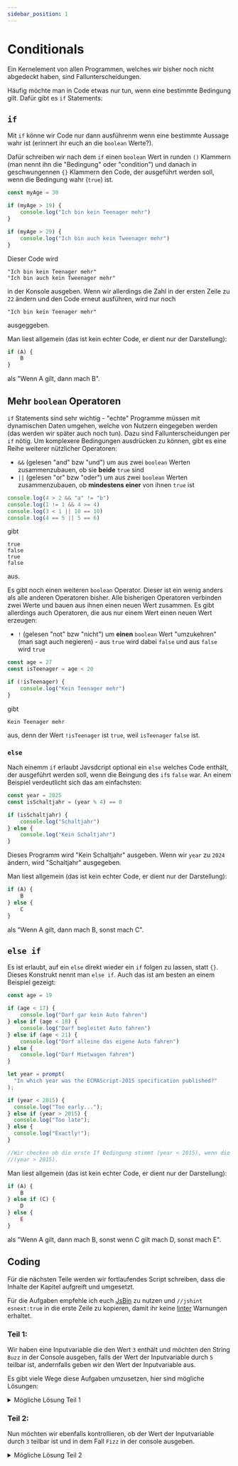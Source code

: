 ```yaml
---
sidebar_position: 1
---
```


# Conditionals

Ein Kernelement von allen Programmen, welches wir bisher noch nicht abgedeckt haben, sind Fallunterscheidungen.

Häufig möchte man in Code etwas nur tun, wenn eine bestimmte Bedingung gilt. Dafür gibt es `if` Statements:

## `if`

Mit `if` könne wir Code nur dann ausführenm wenn eine bestimmte Aussage wahr ist (erinnert ihr euch an die `boolean` Werte?).

Dafür schreiben wir nach dem `if` einen `boolean` Wert in runden `()` Klammern (man nennt ihn die "Bedingung" oder "condition") und danach in geschwungennen `{}` Klammern den Code, der ausgeführt werden soll, wenn die Bedingung wahr (`true`) ist.

```js
const myAge = 30

if (myAge > 19) {
    console.log("Ich bin kein Teenager mehr")
}

if (myAge > 29) {
    console.log("Ich bin auch kein Tweenager mehr")
}
```

Dieser Code wird

```
"Ich bin kein Teenager mehr"
"Ich bin auch kein Tweenager mehr"
```

in der Konsole ausgeben. Wenn wir allerdings die Zahl in der ersten Zeile zu `22` ändern und den Code erneut ausführen, wird nur noch

```
"Ich bin kein Teenager mehr"
```

ausgeggeben.

Man liest allgemein (das ist kein echter Code, er dient nur der Darstellung):

```js
if (A) {
    B
}
```

als "Wenn A gilt, dann mach B".

## Mehr `boolean` Operatoren

`if` Statements sind sehr wichtig - "echte" Programme müssen mit dynamischen Daten umgehen, welche von Nutzern eingegeben werden (das werden wir später auch noch tun). Dazu sind Fallunterscheidungen per `if` nötig. Um komplexere Bedingungen ausdrücken zu können, gibt es eine Reihe weiterer nützlicher Operatoren:

- `&&` (gelesen "and" bzw "und") um aus zwei `boolean` Werten zusammenzubauen, ob sie **beide** `true` sind
- `||` (gelesen "or" bzw "oder") um aus zwei `boolean` Werten zusammenzubauen, ob **mindestens einer** von ihnen `true` ist

```js
console.log(4 > 2 && "a" != "b")
console.log(1 != 1 && 4 >= 4)
console.log(3 < 1 || 10 == 10)
console.log(4 == 5 || 5 == 6)
```

gibt

```
true
false
true
false
```

aus.

Es gibt noch einen weiteren `boolean` Operator. Dieser ist ein wenig anders als alle anderen Operatoren bisher. Alle bisherigen Operatoren verbinden zwei Werte und bauen aus ihnen einen neuen Wert zusammen. Es gibt allerdings auch Operatoren, die aus nur einem Wert einen neuen Wert erzeugen:

- `!` (gelesen "not" bzw "nicht") um **einen** `boolean` Wert "umzukehren" (man sagt auch negieren) - aus `true` wird dabei `false` und aus `false` wird `true`

```js
const age = 27
const isTeenager = age < 20

if (!isTeenager) {
    console.log("Kein Teenager mehr")
}
```

gibt

```
Kein Teenager mehr
```

aus, denn der Wert `!isTeenager` ist `true`, weil `isTeenager` `false` ist.

### `else`

Nach einemm `if` erlaubt Javsdcript optional ein `else` welches Code enthält, der ausgeführt werden soll, wenn die Beingung des `if`s `false` war. An einem Beispiel verdeutlicht sich das am einfachsten:

```js
const year = 2025
const isSchaltjahr = (year % 4) == 0

if (isSchaltjahr) {
    console.log("Schaltjahr")
} else {
    console.log("Kein Schaltjahr")
}
```

Dieses Programm wird "Kein Schaltjahr" ausgeben. Wenn wir `year` zu `2024` ändern, wird "Schaltjahr" ausgegeben.

Man liest allgemein (das ist kein echter Code, er dient nur der Darstellung):

```js
if (A) {
    B
} else {
    C
}
```

als "Wenn A gilt, dann mach B, sonst mach C".

## `else if`

Es ist erlaubt, auf ein `else` direkt wieder ein `if` folgen zu lassen, statt `{}`. Dieses Konstrukt nennt man `else if`. Auch das ist am besten an einem Beispiel gezeigt:

```js
const age = 19

if (age < 17) {
    console.log("Darf gar kein Auto fahren")
} else if (age < 18) {
    console.log("Darf begleitet Auto fahren")
} else if (age < 21) {
    console.log("Darf alleine das eigene Auto fahren")
} else {
    console.log("Darf Mietwagen fahren")
}
```


```js
let year = prompt(
  "In which year was the ECMAScript-2015 specification published?"
);

if (year < 2015) {
  console.log("Too early...");
} else if (year > 2015) {
  console.log("Too late");
} else {
  console.log("Exactly!");
}

//Wir checken ob die erste If Bedingung stimmt (year < 2015), wenn die falsch ist gehen wir zur nächsten condition
//(year > 2015).
```

Man liest allgemein (das ist kein echter Code, er dient nur der Darstellung):

```js
if (A) {
    B
} else if (C) {
    D
} else {
    E
}
```

als "Wenn A gilt, dann mach B, sonst wenn C gilt mach D, sonst mach E".

## Coding

Für die nächsten Teile werden wir fortlaufendes Script schreiben,
dass die Inhalte der Kapitel aufgreift und umgesetzt.

Für die Aufgaben empfehle ich euch [JsBin](https://jsbin.com/?js,console) zu nutzen
und `//jshint esnext:true` in die erste Zeile zu kopieren, damit ihr keine
[linter](<https://en.wikipedia.org/wiki/Lint_(software)>) Warnungen erhaltet.

### Teil 1:

Wir haben eine Inputvariable die den Wert `3` enthält und möchten den String `Buzz`
in der Console ausgeben, falls der Wert der Inputvariable durch `5` teilbar ist,
andernfalls geben wir den Wert der Inputvariable aus.

Es gibt viele Wege diese Aufgaben umzusetzen, hier sind mögliche Lösungen:

<details>
<summary>Mögliche Lösung Teil 1</summary>

```js
//jshint esnext:true

const input = 3; //input variable

const output = input % 5 === 0 ? "Buzz" : number; //condition und assignment
console.log(output); // 3;
```

</details>

### Teil 2:

Nun möchten wir ebenfalls kontrollieren, ob der Wert der Inputvariable durch `3` teilbar ist
und in dem Fall `Fizz` in der console ausgeben.

<details>
<summary>Mögliche Lösung Teil 2</summary>

```js
//jshint esnext:true

const input = 3; //inputvariable
let output; // wir nutzen hier `let` um den wert der variable updaten können

output = input % 3 === 0 ? "Fizz" : number; //condition 1
output = input % 5 === 0 ? "Buzz" : output; //condition 2
console.log(output); // Fizz;
```

</details>
